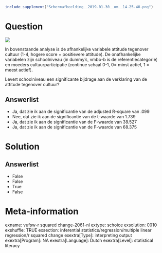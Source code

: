 ```r
include_supplement("Schermafbeelding__2019-01-30__om__14.25.40.png")
```

Question
========
![](Schermafbeelding__2019-01-30__om__14.25.40.png)
  
In bovenstaande analyse is de afhankelijke variabele attitude tegenover
cultuur (1-4, hogere score = positievere attitude). De onafhankelijke
variabelen zijn schoolniveau (in dummy’s, vmbo-b is de
referentiecategorie) en moeders cultuurparticipatie (continue schaal
0-1, 0= minst actief, 1 = meest actief).  
  
Levert schoolniveau een significante bijdrage aan de verklaring van de
attitude tegenover cultuur?

Answerlist
----------
* Ja, dat zie ik aan de significantie van de adjusted R-square van .099
* Nee, dat zie ik aan de significantie van de t-waarde van 1.739
* Ja, dat zie ik aan de significantie van de F-waarde van 38.527
* Ja, dat zie ik aan de significantie van de F-waarde van 68.375

Solution
========










Answerlist
----------
* False
* False
* True
* False

Meta-information
================
exname: vufsw-r squared change-2061-nl
extype: schoice
exsolution: 0010
exshuffle: TRUE
exsection: inferential statistics/regression/multiple linear regression/r squared change
exextra[Type]: interpreting output
exextra[Program]: NA
exextra[Language]: Dutch
exextra[Level]: statistical literacy

